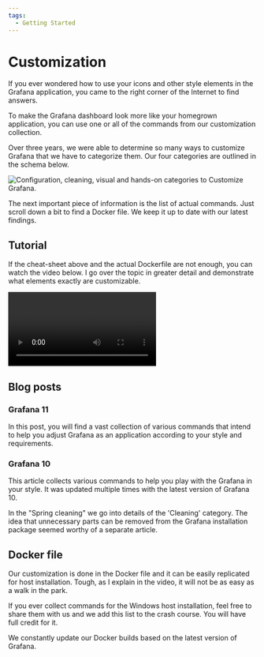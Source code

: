```yaml
---
tags:
  - Getting Started
---
```



# Customization

If you ever wondered how to use your icons and other style elements in the Grafana application, you came to the right corner of the Internet to find answers.

To make the Grafana dashboard look more like your homegrown application, you can use one or all of the commands from our customization collection.

Over three years, we were able to determine so many ways to customize Grafana that we have to categorize them. Our four categories are outlined in the schema below.

<Image
  title="Configuration, cleaning, visual and hands-on categories to Customize Grafana."
  src="/img/grafana/customization.png"
/>

The next important piece of information is the list of actual commands. Just scroll down a bit to find a Docker file. We keep it up to date with our latest findings.

## Tutorial

If the cheat-sheet above and the actual Dockerfile are not enough, you can watch the video below. I go over the topic in greater detail and demonstrate what elements exactly are customizable.

<Video
  src="https://www.youtube.com/embed/ChI78v4UZc0"
  title="How to customize Grafana 9.4. A cheat-sheet for Docker container and Windows."
/>

## Blog posts

### Grafana 11

In this post, you will find a vast collection of various commands that intend to help you adjust Grafana as an application according to your style and requirements.

<BlogPost
  href="/blog/how-to-customize-grafana-11.1.0/"
  src="/img/blog/2024-07-14-customize-grafana/banner.png"
/>

### Grafana 10

This article collects various commands to help you play with the Grafana in your style. It was updated multiple times with the latest version of Grafana 10.

<BlogPost
  href="/blog/how-to-customize-the-grafana-user-interface-8d70a42dc2b6/"
  src="/img/blog/2022-08-14-customize-grafana/banner.png"
/>

In the "Spring cleaning" we go into details of the 'Cleaning' category. The idea that unnecessary parts can be removed from the Grafana installation package seemed worthy of a separate article.

<BlogPost
  href="/blog/native-grafana-plugins-20230409/"
  src="/img/blog/2023-04-09-native-grafana-plugins/banner.png"
/>

## Docker file

Our customization is done in the Docker file and it can be easily replicated for host installation. Tough, as I explain in the video, it will not be as easy as a walk in the park.

If you ever collect commands for the Windows host installation, feel free to share them with us and we add this list to the crash course. You will have full credit for it.

We constantly update our Docker builds based on the latest version of Grafana.

<Code
  url="https://github.com/VolkovLabs/volkovlabs-app/blob/main/Dockerfile"
  language="docker"
/>
